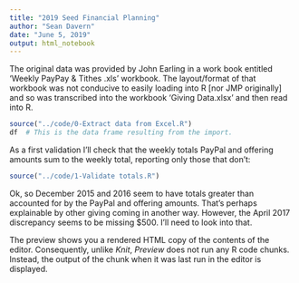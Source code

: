 ```yaml
---
title: "2019 Seed Financial Planning"
author: "Sean Davern"
date: "June 5, 2019"
output: html_notebook
---
```


The original data was provided by John Earling in a work book entitled 'Weekly PayPay & Tithes .xls' workbook.  The layout/format of that workbook was not conducive to easily loading into R [nor JMP originally] and so was transcribed into the workbook 'Giving Data.xlsx' and then read into R.

```r
source("../code/0-Extract data from Excel.R")
df  # This is the data frame resulting from the import.
```

As a first validation I'll check that the weekly totals PayPal and offering amounts sum to the weekly total, reporting only those that don't:

```r
source("../code/1-Validate totals.R")
```

Ok, so December 2015 and 2016 seem to have totals greater than accounted for by the PayPal and offering amounts.  That's perhaps explainable by other giving coming in another way.  However, the April 2017 discrepancy seems to be missing $500.  I'll need to look into that.



The preview shows you a rendered HTML copy of the contents of the editor. Consequently, unlike *Knit*, *Preview* does not run any R code chunks. Instead, the output of the chunk when it was last run in the editor is displayed.

